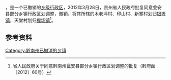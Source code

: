 '''{{PAGENAMEBASE}}'''，是{{PRC admin/fullname|52/27/25}}一个已撤销的[[乡级行政区|乡级行政区]]，2012年3月28日，贵州省人民政府批复同意瓮安县部分乡镇行政区划调整，撤销{{PAGENAMEBASE}}，将其所辖的木老坪村、印山村、新寨村划归[[银盏镇|银盏镇]]，天堂村划归[[猴场镇_(瓮安县)|猴场镇]]<ref>省人民政府关于同意黔南州瓮安县部分乡镇行政区划调整的批复（黔府函〔2012〕60号）</ref>。

== 参考资料 ==
{{reflist}}

{{贵州行政区划小作品}}

[[Category:黔南州已撤消的乡镇|Category:黔南州已撤消的乡镇]]